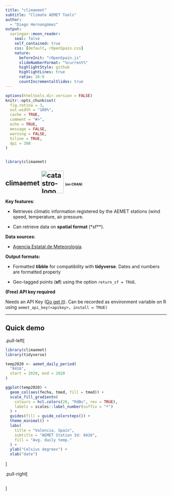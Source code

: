 ```yaml
---
title: "climaemet"
subtitle: "Climate AEMET Tools"  
author: 
  - "Diego Hernangómez"
output:
  xaringan::moon_reader:
    seal: false
    self_contained: true
    css: [default, rOpenSpain.css]
    nature:
      beforeInit: "rOpenSpain.js"
      slideNumberFormat: "%current%"
      highlightStyle: github
      highlightLines: true
      ratio: 16:9
      countIncrementalSlides: true
---
```



```r
options(htmltools.dir.version = FALSE)
knitr::opts_chunk$set(
  fig.retina = 3,
  out.width = "100%",
  cache = TRUE,
  comment = "#>",
  echo = TRUE,
  message = FALSE,
  warning = FALSE,
  hiline = TRUE,
  dpi = 300
)


library(climaemet)
```


## climaemet <img src="https://ropenspain.github.io/climaemet/logo.png" alt="catastro-logo" height="70" style="margin-top: -10px;vertical-align: middle;"> <span style="font-size: 50%;">(on CRAN)</span>



**Key features**:

 - Retrieves climatic information registered by the AEMET stations (wind speed,
 temperature, air pressure.
 
 - Can retrieve data on **spatial format** (*sf**).

**Data sources**:

-  [Agencia Estatal de Meteorología](https://opendata.aemet.es/centrodedescargas/inicio).

**Output formats:**

- Formatted **tibble** for compatibility with **tidyverse**. Dates and numbers
  are formatted properly

- Geo-tagged points (**sf**) using the option `return_sf = TRUE`.

**(Free) API key required**

Needs an API Key ([Go get it](https://opendata.aemet.es/centrodedescargas/obtencionAPIKey)). Can
be recorded as environment variable on R using `aemet_api_key(<apikey>, install = TRUE)` 


---

## Quick demo

.pull-left[
```r

library(climaemet)
library(tidyverse)

temp2020 <- aemet_daily_period(
  "8416",
  start = 2020, end = 2020
)

ggplot(temp2020) +
  geom_col(aes(fecha, tmed, fill = tmed)) +
  scale_fill_gradientn(
    colours = hcl.colors(20, "RdBu", rev = TRUE),
    labels = scales::label_number(suffix = "º")
  ) +
  guides(fill = guide_colorsteps()) +
  theme_minimal() +
  labs(
    title = "Valencia, Spain",
    subtitle = "AEMET Station Id: 8416",
    fill = "Avg. daily temp."
  ) +
  ylab("Celsius degrees") +
  xlab("date")
```
]

.pull-right[
```r

```
]
